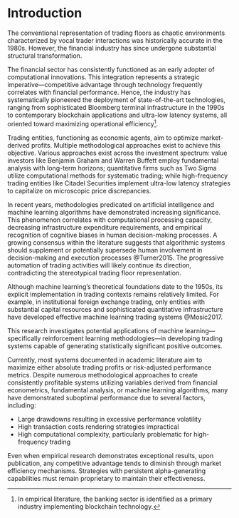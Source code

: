 # Introduction

The conventional representation of trading floors as chaotic environments
characterized by vocal trader interactions was historically accurate in the 1980s.
However, the financial industry has since undergone substantial
structural transformation.

The financial sector has consistently functioned as an early adopter of
computational innovations. This integration represents a strategic
imperative—competitive advantage through technology frequently correlates with financial performance.
Hence, the industry has systematically pioneered the deployment of
state-of-the-art technologies,
ranging from sophisticated Bloomberg terminal infrastructure in the 1990s to
contemporary blockchain applications and ultra-low latency systems, all oriented
toward maximizing operational efficiency[^1].

[^1]: In empirical literature, the banking sector is identified  as a
primary industry implementing blockchain technology.

Trading entities, functioning as economic agents,
aim to optimize market-derived profits. Multiple methodological approaches exist
to achieve this objective. Various approaches exist across the investment
spectrum: value investors like Benjamin Graham and Warren Buffett employ
fundamental analysis with long-term horizons; quantitative firms such as
Two Sigma utilize computational methods for systematic trading; while
high-frequency trading entities like Citadel Securities implement
ultra-low latency strategies to capitalize on microscopic price discrepancies.

In recent years, methodologies predicated on artificial intelligence and machine
learning algorithms have demonstrated increasing significance. This phenomenon
correlates with computational processing capacity, decreasing
infrastructure expenditure requirements, and empirical recognition of cognitive
biases in human decision-making processes. A growing consensus within
the literature suggests that algorithmic systems should supplement or potentially
supersede human involvement in decision-making and execution processes @Turner2015.
The progressive automation of trading activities will likely continue its
direction, contradicting the stereotypical trading floor representation.

Although machine learning's theoretical foundations date to the 1950s, its
explicit implementation in trading contexts remains relatively limited. For
example, in institutional foreign exchange trading, only entities with substantial
capital resources and sophisticated quantitative infrastructure have developed
effective machine learning trading systems @Mosic2017.

This research investigates potential applications of machine learning—specifically
reinforcement learning methodologies—in developing trading systems capable of
generating statistically significant positive outcomes.

Currently, most systems documented in academic literature aim to maximize either
absolute trading profits or risk-adjusted performance metrics. Despite numerous
methodological approaches to create consistently profitable systems utilizing
variables derived from financial econometrics, fundamental analysis, or machine
learning algorithms, many have demonstrated suboptimal performance due to several
factors, including:

* Large drawdowns resulting in excessive performance volatility
* High transaction costs rendering strategies impractical
* High computational complexity, particularly problematic for high-frequency
  trading

Even when empirical research demonstrates exceptional results, upon publication,
any competitive advantage tends to diminish through market efficiency mechanisms.
Strategies with persistent alpha-generating capabilities must remain proprietary
to maintain their effectiveness.
